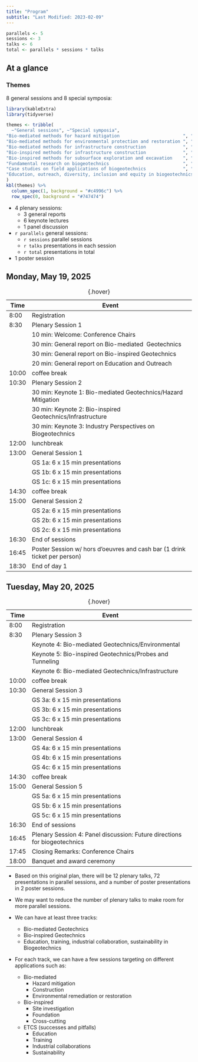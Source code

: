 ```yaml
---
title: "Program"
subtitle: "Last Modified: 2023-02-09"
---
```


```r
parallels <- 5
sessions <- 3
talks <- 6
total <- parallels * sessions * talks
```

## [At a glance]{.highlight}

### Themes

8 general sessions and 8 special symposia:

```r
library(kableExtra)
library(tidyverse)

themes <- tribble(
  ~"General sessions", ~"Special symposia",
"Bio-mediated methods for hazard mitigation                        ", "Bio-inspired Tunneling                         ",
"Bio-mediated methods for environmental protection and restoration ", "Asia experiences on bio-mediated geotechnics   ",
"Bio-mediated methods for infrastructure construction              ", "Europe experiences on bio-mediated geotechnics ",
"Bio-inspired methods for infrastructure construction              ", "Biopolymer treated soils                       ",
"Bio-inspired methods for subsurface exploration and excavation    ", "Delivery strategies for MICP                   ",
"Fundamental research on biogeotechnics                            ", "MICP for sustainable geoenergy applications    ",
"Case studies on field applications of biogeotechnics              ", "Fungal treatment of soils                      ",
"Education, outreach, diversity, inclusion and equity in biogeotechnics", "Build with nature                              ",
) 
kbl(themes) %>%
  column_spec(1, background = "#c4996c") %>%
  row_spec(0, background = "#747474")
```

* 4 plenary sessions: 
  * 3 general reports
  * 6 keynote lectures
  * 1 panel discussion
* `r parallels` general sessions:
  * `r sessions` parallel sessions
  * `r talks` presentations in each session
  * `r total` presentations in total
* 1 poster session


##  Monday, May 19, 2025

: {.hover}

| Time  | Event                                                                     |
| ----- | ------------------------------------------------------------------------- |
| 8:00  | Registration                                                              |
| 8:30  | Plenary Session 1                                                         |
|       | 10 min: Welcome: Conference Chairs                                        |
|       | 30 min: General report on Bio-mediated  Geotechnics                       |
|       | 30 min: General report on Bio-inspired Geotechnics                        |
|       | 20 min: General report on Education and Outreach                          |
| 10:00 | coffee break                                                              |
| 10:30 | Plenary Session 2                                                         |
|       | 30 min: Keynote 1: Bio-mediated Geotechnics/Hazard Mitigation             |
|       | 30 min: Keynote 2: Bio-inspired Geotechnics/Infrastructure                |
|       | 30 min: Keynote 3: Industry Perspectives on Biogeotechnics                |
| 12:00 | lunchbreak                                                                |
| 13:00 | General Session 1                                                         |
|       | GS 1a: 6 x 15 min presentations                                           |
|       | GS 1b: 6 x 15 min presentations                                           |
|       | GS 1c: 6 x 15 min presentations                                           |
| 14:30 | coffee break                                                              |
| 15:00 | General Session 2                                                         |
|       | GS 2a: 6 x 15 min presentations                                           |
|       | GS 2b: 6 x 15 min presentations                                           |
|       | GS 2c: 6 x 15 min presentations                                           |
| 16:30 | End of sessions                                                           |
| 16:45 | Poster Session w/ hors d’oeuvres and cash bar (1 drink ticket per person) |
| 18:30 | End of day 1                                                              |

\newpage

##  Tuesday, May 20, 2025

: {.hover}

| Time  | Event                                                                     |
| ----- | ------------------------------------------------------------------------- |
| 8:00  | Registration                                                              |
| 8:30  | Plenary Session 3                                                         |
|       | Keynote 4: Bio-mediated Geotechnics/Environmental                         |
|       | Keynote 5: Bio-inspired Geotechnics/Probes and Tunneling                  |
|       | Keynote 6: Bio-mediated Geotechnics/Infrastructure                        |
| 10:00 | coffee break                                                              |
| 10:30 | General Session 3                                                         |
|       | GS 3a: 6 x 15 min presentations                                           |
|       | GS 3b: 6 x 15 min presentations                                           |
|       | GS 3c: 6 x 15 min presentations                                           |
| 12:00 | lunchbreak                                                                |
| 13:00 | General Session 4                                                         |
|       | GS 4a: 6 x 15 min presentations                                           |
|       | GS 4b: 6 x 15 min presentations                                           |
|       | GS 4c: 6 x 15 min presentations                                           |
| 14:30 | coffee break                                                              |
| 15:00 | General Session 5                                                         |
|       | GS 5a: 6 x 15 min presentations                                           |
|       | GS 5b: 6 x 15 min presentations                                           |
|       | GS 5c: 6 x 15 min presentations                                           |
| 16:30 | End of sessions                                                           |
| 16:45 | Plenary Session 4: Panel discussion: Future directions for biogeotechnics |
| 17:45 | Closing Remarks: Conference Chairs                                        |
| 18:00 | Banquet and award ceremony                                                |


::: {.content-visible when-profile="local"}

::: {.callout-note}

* Based on this original plan, there will be 12 plenary talks, 72 presentations in parallel sessions, and a number of poster presentations in 2 poster sessions.

* We may want to reduce the number of plenary talks to make room for more parallel sessions. 

* We can have at least three tracks:
  * Bio-mediated Geotechnics
  * Bio-inspired Geotechnics
  * Education, training, industrial collaboration, sustainability in Biogeotechnics

* For each track, we can have a few sessions targeting on different applications such as:
  * Bio-mediated
    * Hazard mitigation
    * Construction
    * Environmental remediation or restoration
  * Bio-inspired
    * Site investigation
    * Foundation
    * Cross-cutting
  * ETCS (successes and pitfalls)
    * Education
    * Training
    * Industrial collaborations
    * Sustainability

:::
:::

